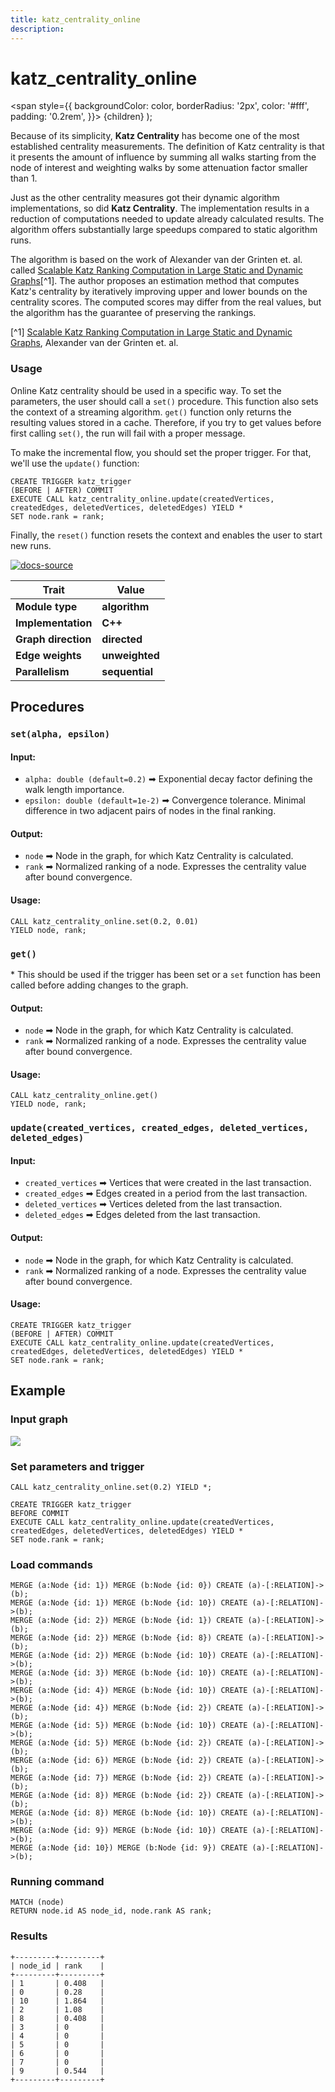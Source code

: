 ```yaml
---
title: katz_centrality_online
description: 
---
```



# katz_centrality_online

<span
style={{
      backgroundColor: color,
      borderRadius: '2px',
      color: '#fff',
      padding: '0.2rem',
    }}>
{children}
</span>
);

Because of its simplicity, **Katz Centrality** has become one of the most
established centrality measurements. The definition of Katz centrality is that
it presents the amount of influence by summing all walks starting from the node
of interest and weighting walks by some attenuation factor smaller than 1.

Just as the other centrality measures got their dynamic algorithm
implementations, so did **Katz Centrality**. The implementation results in a
reduction of computations needed to update already calculated results. The
algorithm offers substantially large speedups compared to static algorithm runs.

The algorithm is based on the work of Alexander van der Grinten et. al. called
[Scalable Katz Ranking Computation in Large Static and Dynamic
Graphs](https://arxiv.org/pdf/1807.03847.pdf)[^1]. The author proposes an
estimation method that computes Katz's centrality by iteratively improving upper
and lower bounds on the centrality scores. The computed scores may differ from
the real values, but the algorithm has the guarantee of preserving the rankings.

[^1] [Scalable Katz Ranking Computation in Large Static and Dynamic
Graphs](https://arxiv.org/pdf/1807.03847.pdf), Alexander van der Grinten et. al.

### Usage

Online Katz centrality should be used in a specific way. To set the parameters,
the user should call a `set()` procedure. This function also sets the context of
a streaming algorithm. `get()` function only returns the resulting values stored
in a cache. Therefore, if you try to get values before first calling `set()`,
the run will fail with a proper message.

To make the incremental flow, you should set the proper trigger. For that, we'll
use the `update()` function:

```cypher
CREATE TRIGGER katz_trigger
(BEFORE | AFTER) COMMIT
EXECUTE CALL katz_centrality_online.update(createdVertices, createdEdges, deletedVertices, deletedEdges) YIELD *
SET node.rank = rank;
```

Finally, the `reset()` function resets the context and enables the user to start
new runs.

[![docs-source](https://img.shields.io/badge/source-katz_centrality_online-FB6E00?logo=github&style=for-the-badge)](https://github.com/memgraph/mage/blob/main/cpp/katz_centrality_module/katz_centrality_online_module.cpp)

| Trait               | Value                                                 |
| ------------------- | ----------------------------------------------------- |
| **Module type**     | <Highlight color="#FB6E00">**algorithm**</Highlight>  |
| **Implementation**  | <Highlight color="#FB6E00">**C++**</Highlight>        |
| **Graph direction** | <Highlight color="#FB6E00">**directed**</Highlight>   |
| **Edge weights**    | <Highlight color="#FB6E00">**unweighted**</Highlight> |
| **Parallelism**     | <Highlight color="#FB6E00">**sequential**</Highlight> |

## Procedures

### `set(alpha, epsilon)`

#### Input:

- `alpha: double (default=0.2)` ➡ Exponential decay factor defining the walk length
  importance.
- `epsilon: double (default=1e-2)` ➡ Convergence tolerance. Minimal difference in two
  adjacent pairs of nodes in the final ranking.

#### Output:

- `node` ➡ Node in the graph, for which Katz Centrality is calculated.
- `rank` ➡ Normalized ranking of a node. Expresses the centrality value after
  bound convergence.

#### Usage:

```cypher
CALL katz_centrality_online.set(0.2, 0.01)
YIELD node, rank;
```

### `get()`

\* This should be used if the trigger has been set or a `set` function has been
called before adding changes to the graph.

#### Output:

- `node` ➡ Node in the graph, for which Katz Centrality is calculated.
- `rank` ➡ Normalized ranking of a node. Expresses the centrality value after
  bound convergence.

#### Usage:

```cypher
CALL katz_centrality_online.get()
YIELD node, rank;
```

### `update(created_vertices, created_edges, deleted_vertices, deleted_edges)`

#### Input:

- `created_vertices` ➡ Vertices that were created in the last transaction.
- `created_edges` ➡ Edges created in a period from the last transaction.
- `deleted_vertices` ➡ Vertices deleted from the last transaction.
- `deleted_edges` ➡ Edges deleted from the last transaction.

#### Output:

- `node` ➡ Node in the graph, for which Katz Centrality is calculated.
- `rank` ➡ Normalized ranking of a node. Expresses the centrality value after
  bound convergence.

#### Usage:

```cypher
CREATE TRIGGER katz_trigger
(BEFORE | AFTER) COMMIT
EXECUTE CALL katz_centrality_online.update(createdVertices, createdEdges, deletedVertices, deletedEdges) YIELD *
SET node.rank = rank;
```

## Example

<Steps>

### Input graph

![](/pages/advanced-algorithms/available-algorithms/katz_centrality/memgraph-katz.png)

### Set parameters and trigger

```cypher
CALL katz_centrality_online.set(0.2) YIELD *;

CREATE TRIGGER katz_trigger
BEFORE COMMIT
EXECUTE CALL katz_centrality_online.update(createdVertices, createdEdges, deletedVertices, deletedEdges) YIELD *
SET node.rank = rank;
```

### Load commands

```cypher
MERGE (a:Node {id: 1}) MERGE (b:Node {id: 0}) CREATE (a)-[:RELATION]->(b);
MERGE (a:Node {id: 1}) MERGE (b:Node {id: 10}) CREATE (a)-[:RELATION]->(b);
MERGE (a:Node {id: 2}) MERGE (b:Node {id: 1}) CREATE (a)-[:RELATION]->(b);
MERGE (a:Node {id: 2}) MERGE (b:Node {id: 8}) CREATE (a)-[:RELATION]->(b);
MERGE (a:Node {id: 2}) MERGE (b:Node {id: 10}) CREATE (a)-[:RELATION]->(b);
MERGE (a:Node {id: 3}) MERGE (b:Node {id: 10}) CREATE (a)-[:RELATION]->(b);
MERGE (a:Node {id: 4}) MERGE (b:Node {id: 10}) CREATE (a)-[:RELATION]->(b);
MERGE (a:Node {id: 4}) MERGE (b:Node {id: 2}) CREATE (a)-[:RELATION]->(b);
MERGE (a:Node {id: 5}) MERGE (b:Node {id: 10}) CREATE (a)-[:RELATION]->(b);
MERGE (a:Node {id: 5}) MERGE (b:Node {id: 2}) CREATE (a)-[:RELATION]->(b);
MERGE (a:Node {id: 6}) MERGE (b:Node {id: 2}) CREATE (a)-[:RELATION]->(b);
MERGE (a:Node {id: 7}) MERGE (b:Node {id: 2}) CREATE (a)-[:RELATION]->(b);
MERGE (a:Node {id: 8}) MERGE (b:Node {id: 2}) CREATE (a)-[:RELATION]->(b);
MERGE (a:Node {id: 8}) MERGE (b:Node {id: 10}) CREATE (a)-[:RELATION]->(b);
MERGE (a:Node {id: 9}) MERGE (b:Node {id: 10}) CREATE (a)-[:RELATION]->(b);
MERGE (a:Node {id: 10}) MERGE (b:Node {id: 9}) CREATE (a)-[:RELATION]->(b);
```

### Running command

```cypher
MATCH (node)
RETURN node.id AS node_id, node.rank AS rank;
```

### Results

```plaintext
+---------+---------+
| node_id | rank    |
+---------+---------+
| 1       | 0.408   |
| 0       | 0.28    |
| 10      | 1.864   |
| 2       | 1.08    |
| 8       | 0.408   |
| 3       | 0       |
| 4       | 0       |
| 5       | 0       |
| 6       | 0       |
| 7       | 0       |
| 9       | 0.544   |
+---------+---------+
```
</Steps>

